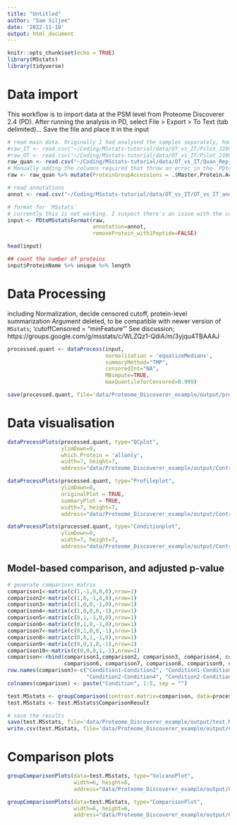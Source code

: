 ```yaml
---
title: "Untitled"
author: "Sam Siljee"
date: '2022-11-18'
output: html_document
---
```


```r
knitr::opts_chunk$set(echo = TRUE)
library(MSstats)
library(tidyverse)
```

# Data import
This workflow is to import data at the PSM level from Proteome Discoverer 2.4 (PD).
After running the analysis in PD, select File > Export > To Text (tab delimited)...
Save the file and place it in the input 

```r
# read main data. Originally I had analysed the samples separately, however it gave an error where the precursor area was not given. This is solved by running the search with LFQ and all raw files at once.
#raw_IT <- read.csv("~/Coding/MSstats-tutorial/data/OT_vs_IT/Pilot_22091_1ul_50cm_IT_PSMs.txt", sep = "\t", stringsAsFactors = FALSE)
#raw_OT <- read.csv("~/Coding/MSstats-tutorial/data/OT_vs_IT/Pilot_22091_1ul_50cm_OT_PSMs.txt", sep = "\t", stringsAsFactors = FALSE)
raw_quan <- read.csv("~/Coding/MSstats-tutorial/data/OT_vs_IT/Quan_Rep_22-091_1ul_50cm_OT_IT_PSMs.txt", sep = "\t", stringsAsFactors = FALSE)
# Manually adding the columns required that throw an error in the `PDtoMSstatsFormat` call
raw <- raw_quan %>% mutate(ProteinGroupAccessions = .$Master.Protein.Accessions, PrecursorArea = .$Precursor.Abundance, Run = .$Spectrum.File)

# read annotations
annot <- read.csv("~/Coding/MSstats-tutorial/data/OT_vs_IT/OT_vs_IT_annotation.csv", sep = ",", stringsAsFactors = TRUE)

# format for `MSstats`
# currently this is not working. I suspect there's an issue with the column names of the PSMs export from PD not matching the expected column names in the `PDtoMSstatsFormat` call. See more here; https://groups.google.com/g/msstats/c/FR4-69Z_Neo
input <- PDtoMSstatsFormat(raw, 
                           annotation=annot,
                           removeProtein_with1Peptide=FALSE)

head(input)

## count the number of proteins
input$ProteinName %>% unique %>% length
```

# Data Processing
including Normalization, decide censored cutoff, protein-level summarization
Argument deleted, to be compatible with newer version of `MSstats`; 'cutoffCensored = "minFeature"'
See discussion; https://groups.google.com/g/msstats/c/WLZQz1-QdiA/m/3yjqu4TBAAAJ

```r
processed.quant <- dataProcess(input,
                               normalization = 'equalizeMedians',
                               summaryMethod="TMP",
                               censoredInt="NA",
                               MBimpute=TRUE,
                               maxQuantileforCensored=0.999)

save(processed.quant, file='data/Proteome_Discoverer_example/output/processed.quant.rda')
```

# Data visualisation

```r
dataProcessPlots(processed.quant, type="QCplot", 
                 ylimDown=0, 
                 which.Protein = 'allonly',
                 width=7, height=7,  
                 address="data/Proteome_Discoverer_example/output/ControlMixture_DDA_ProteomeDiscoverer_")

dataProcessPlots(processed.quant, type="Profileplot", 
                 ylimDown=0, 
                 originalPlot = TRUE,
                 summaryPlot = TRUE,
                 width=7, height=7,  
                 address="data/Proteome_Discoverer_example/output/ControlMixture_DDA_ProteomeDiscoverer_")

dataProcessPlots(processed.quant, type="Conditionplot", 
                 ylimDown=0, 
                 width=7, height=7,  
                 address="data/Proteome_Discoverer_example/output/ControlMixture_DDA_ProteomeDiscoverer_")
```

## Model-based comparison, and adjusted p-value

```r
# generate compariosn matrix
comparison1<-matrix(c(1,-1,0,0,0),nrow=1)
comparison2<-matrix(c(1,0,-1,0,0),nrow=1)
comparison3<-matrix(c(1,0,0,-1,0),nrow=1)
comparison4<-matrix(c(1,0,0,0,-1),nrow=1)
comparison5<-matrix(c(0,1,-1,0,0),nrow=1)
comparison6<-matrix(c(0,1,0,-1,0),nrow=1)
comparison7<-matrix(c(0,1,0,0,-1),nrow=1)
comparison8<-matrix(c(0,0,1,-1,0),nrow=1)
comparison9<-matrix(c(0,0,1,0,-1),nrow=1)
comparison10<-matrix(c(0,0,0,1,-1),nrow=1)
comparison<-rbind(comparison1,comparison2, comparison3, comparison4, comparison5, 
                  comparison6, comparison7, comparison8, comparison9, comparison10)
row.names(comparison)<-c("Condition1-Condition2", "Condition1-Condition3", "Condition1-Condition4", "Condition1-Condition5", "Condition2-Condition3", 
                         "Condition2-Condition4", "Condition2-Condition5", "Condition3-Condition4", "Condition3-Condition5", "Condition4-Condition5")
colnames(comparison) <- paste("Condition", 1:5, sep = "")

test.MSstats <- groupComparison(contrast.matrix=comparison, data=processed.quant)
test.MSstats <- test.MSstats$ComparisonResult

# save the results
save(test.MSstats, file='data/Proteome_Discoverer_example/output/test.MSstats.rda')
write.csv(test.MSstats, file='data/Proteome_Discoverer_example/output/ControlMixture_DDA_ProteomeDiscoverer_testResult_byMSstats.csv')
```

# Comparison plots

```r
groupComparisonPlots(data=test.MSstats, type="VolcanoPlot",
                     width=6, height=6,
                     address="data/Proteome_Discoverer_example/output/ControlMixture_DDA_ProteomeDiscoverer_")

groupComparisonPlots(data=test.MSstats, type="ComparisonPlot",
                     width=6, height=6,
                     address="data/Proteome_Discoverer_example/output/ControlMixture_DDA_ProteomeDiscoverer_")

```
